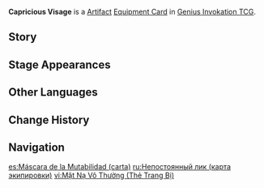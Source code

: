 {{About|the [[Genius Invokation TCG]] Equipment Card|the [[Artifact]]|Capricious Visage}}
{{Genius Invokation TCG Infobox
|title     = Capricious Visage
|id        = 312013
|image     = Capricious Visage Equipment Card.png
|features  = Asase Hibiki
|type      = Equipment Card
|group     = Artifact
|effect    = '''When the character uses an Elemental Skill or equips a Talent:''' Spend 1 less Elemental Die. (Once per Round)
|unaligned = 2
|source1   = {{Sold By}}
}}
'''Capricious Visage''' is a [[Artifact Card|Artifact]] [[Equipment Card]] in [[Genius Invokation TCG]].

==Story==
{{Description|Even a faint smile could not conceal her sorrow.<br>Though this is a festive day, it seems more like a farewell...|title=Preponderant Recollection: Capricious Visage}}

==Stage Appearances==
{{Genius Invokation TCG Stage Appearances}}

==Other Languages==
{{Other Languages|Capricious Visage}}

==Change History==
{{Change History|3.7}}

==Navigation==
{{Genius Invokation TCG Navbox|Equipment Card}}

[[es:Máscara de la Mutabilidad (carta)]]
[[ru:Непостоянный лик (карта экипировки)]]
[[vi:Mặt Nạ Vô Thường (Thẻ Trang Bị)]]